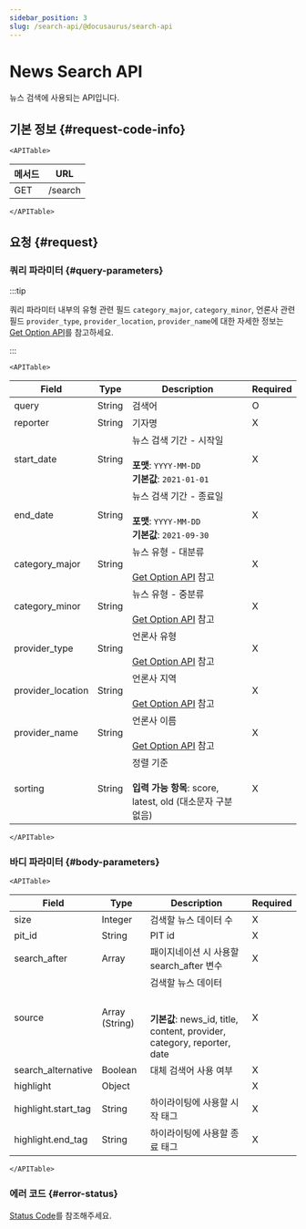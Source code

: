 ```yaml
---
sidebar_position: 3
slug: /search-api/@docusaurus/search-api
---
```


# News Search API


뉴스 검색에 사용되는 API입니다.

## 기본 정보 {#request-code-info}

```mdx-code-block
<APITable>
```

| 메서드 | URL     |
| ------ | ------- |
| GET    | /search |

```mdx-code-block
</APITable>
```

## 요청 {#request}

### 쿼리 파라미터 {#query-parameters}

:::tip

쿼리 파라미터 내부의 유형 관련 필드 `category_major`, `category_minor`, 언론사 관련 필드 `provider_type`, `provider_location`, `provider_name`에 대한 자세한 정보는 [Get Option API](../../client-api/@docusaurus/get-option-api)를 참고하세요.

:::

```mdx-code-block
<APITable>
```

| Field         | Type   | Description                                                                                                                                                                                        | Required |
| ------------- | ------ | -------------------------------------------------------------------------------------------------------------------------------------------------------------------------------------------------- | -------- |
| query         | String | 검색어                                                                                                                                                                                             | O        |
| reporter      | String | 기자명                                                                                                                                                                                             | X        |
| start_date    | String | 뉴스 검색 기간 - 시작일<br /><br />**포맷**: `YYYY-MM-DD`<br />**기본값**: `2021-01-01`                                                                                                            | X        |
| end_date      | String | 뉴스 검색 기간 - 종료일<br /><br />**포맷**: `YYYY-MM-DD`<br />**기본값**: `2021-09-30`                                                                                                            | X        |
| category_major | String | 뉴스 유형 - 대분류<br /><br />[Get Option API](/docs/client-api/@docusaurus/get-option-api) 참고                                                                                                           | X        |
| category_minor | String | 뉴스 유형 - 중분류<br /><br />[Get Option API](/docs/client-api/@docusaurus/get-option-api) 참고                                 | X        |
| provider_type | String | 언론사 유형<br /><br />[Get Option API](/docs/client-api/@docusaurus/get-option-api) 참고                                                                                    | X        |
| provider_location | String | 언론사 지역<br /><br />[Get Option API](/docs/client-api/@docusaurus/get-option-api) 참고 | X        |
| provider_name | String | 언론사 이름<br /><br />[Get Option API](/docs/client-api/@docusaurus/get-option-api) 참고 | X        |
| sorting | String | 정렬 기준<br /><br />**입력 가능 항목**: score, latest, old (대소문자 구분 없음) | X        |

```mdx-code-block
</APITable>
```

### 바디 파라미터 {#body-parameters}

```mdx-code-block
<APITable>
```

| Field         | Type   | Description                                                                                                                                                                                        | Required |
| ------------- | ------ | --------------------------------------------------------------------------------- | -------- |
| size         | Integer | 검색할 뉴스 데이터 수                                                              | X        |
| pit_id      | String | PIT id                                                                                                     | X        |
| search_after    | Array | 패이지네이션 시 사용할 search_after 변수   | X        |
| source      | Array (String) | 검색할 뉴스 데이터<br /><br /><br />**기본값**: news_id, title, content, provider, category, reporter, date                                                                                  | X        |
| search_alternative | Boolean | 대체 검색어 사용 여부                                                                                                           | X        |
| highlight | Object |                                  | X        |
| highlight.start_tag | String | 하이라이팅에 사용할 시작 태그                                                                                    | X        |
| highlight.end_tag | String | 하이라이팅에 사용할 종료 태그 | X        |

```mdx-code-block
</APITable>
```

### 에러 코드 {#error-status}

[Status Code](../../status-code/@docusaurus/status-code)를 참조해주세요.
